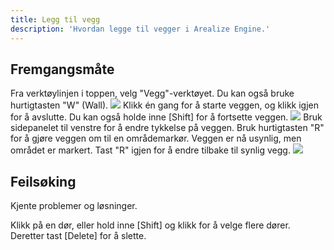 ```yaml
---
title: Legg til vegg
description: 'Hvordan legge til vegger i Arealize Engine.'
---
```



## Fremgangsmåte

<Steps>
  <Step title="Velg vegg-verktøyet">
    Fra verktøylinjen i toppen, velg "Vegg"-verktøyet.
    <Tip>
      Du kan også bruke hurtigtasten "W" (Wall).
    </Tip>
    <Frame type="glass">
        <img src="/images/engine/verktøy/legg-til-vegg/steg-1.png" />
    </Frame>
  </Step>
  <Step title="Plasser veggen">
    Klikk én gang for å starte veggen, og klikk igjen for å avslutte. Du kan også holde inne [Shift] for å fortsette veggen.
    <Frame type="glass">
        <img src="/images/engine/verktøy/legg-til-vegg/steg-2.gif" />
    </Frame>
  </Step>
  <Step title="Konfigurer veggen">
    Bruk sidepanelet til venstre for å endre tykkelse på veggen.
    <Tip>
      Bruk hurtigtasten "R" for å gjøre veggen om til en områdemarkør. Veggen er nå usynlig, men området er markert. Tast "R" igjen for å endre tilbake til synlig vegg.
    </Tip>
    <Frame type="glass">
        <img src="/images/engine/verktøy/legg-til-vegg/steg-3.gif" />
    </Frame>
  </Step>
</Steps>

## Feilsøking

Kjente problemer og løsninger.

<AccordionGroup>
  <Accordion title="Hvordan sletter jeg en dør?">
    Klikk på en dør, eller hold inne [Shift] og klikk for å velge flere dører. Deretter tast [Delete] for å slette.
  </Accordion>
</AccordionGroup>
